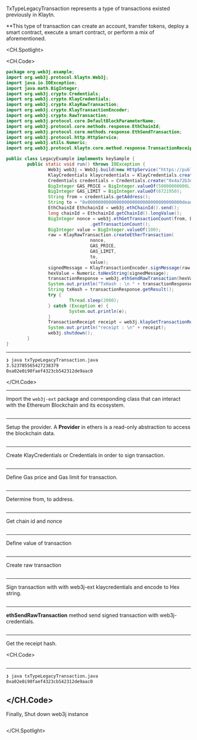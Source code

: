 TxTypeLegacyTransaction represents a type of transactions existed previously in Klaytn.

\*\*This type of transaction can create an account, transfer tokens, deploy a smart contract, execute a smart contract, or perform a mix of aforementioned.

<CH.Spotlight>

<CH.Code>

```java txTypeLegacyTransaction.java
package org.web3j.example;
import org.web3j.protocol.klaytn.Web3j;
import java.io.IOException;
import java.math.BigInteger;
import org.web3j.crypto.Credentials;
import org.web3j.crypto.KlayCredentials;
import org.web3j.crypto.KlayRawTransaction;
import org.web3j.crypto.KlayTransactionEncoder;
import org.web3j.crypto.RawTransaction;
import org.web3j.protocol.core.DefaultBlockParameterName;
import org.web3j.protocol.core.methods.response.EthChainId;
import org.web3j.protocol.core.methods.response.EthSendTransaction;
import org.web3j.protocol.http.HttpService;
import org.web3j.utils.Numeric;
import org.web3j.protocol.klaytn.core.method.response.TransactionReceipt;

public class LegacyExample implements keySample {
        public static void run() throws IOException {
                Web3j web3j = Web3j.build(new HttpService("https://public-en-baobab.klaytn.net"));
                KlayCredentials klaycredentials = KlayCredentials.create("0x4a72b3d09c3d5e28e8652e0111f9c4ce252e8299aad95bb219a38eb0a3f4da49");
                Credentials credentials = Credentials.create("0x4a72b3d09c3d5e28e8652e0111f9c4ce252e8299aad95bb219a38eb0a3f4da49");
                BigInteger GAS_PRICE = BigInteger.valueOf(50000000000L);
                BigInteger GAS_LIMIT = BigInteger.valueOf(6721950);
                String from = credentials.getAddress();
                String to = "0x000000000000000000000000000000000000dead";
                EthChainId EthchainId = web3j.ethChainId().send();
                long chainId = EthchainId.getChainId().longValue();
                BigInteger nonce = web3j.ethGetTransactionCount(from, DefaultBlockParameterName.LATEST).send()
                                .getTransactionCount();
                BigInteger value = BigInteger.valueOf(100);
                raw = KlayRawTransaction.createEtherTransaction(
                                nonce,
                                GAS_PRICE,
                                GAS_LIMIT,
                                to,
                                value);
                signedMessage = KlayTransactionEncoder.signMessage(raw, chainId, klaycredentials);
                hexValue = Numeric.toHexString(signedMessage);
                transactionResponse = web3j.ethSendRawTransaction(hexValue).send();
                System.out.println("TxHash : \n " + transactionResponse.getResult());
                String txHash = transactionResponse.getResult();
                try {
                        Thread.sleep(2000);
                } catch (Exception e) {
                        System.out.println(e);
                }
                TransactionReceipt receipt = web3j.klayGetTransactionReceipt(txHash).send().getResult();
                System.out.println("receipt : \n" + receipt);
                web3j.shutdown();
        }
}
```

---

```zsh output
❯ java txTypeLegacyTransaction.java
3.523785565427238379
0xa02e0i90faef4323cb542312de9aac0
```

</CH.Code>

---

Import the `web3j-ext` package and corresponding class that can interact with the Ethereum Blockchain and its ecosystem.

```java txTypeLegacyTransaction.java focus=2:15

```

---

Setup the provider. A **Provider** in ethers is a read-only abstraction to access the blockchain data.

```java txTypeLegacyTransaction.java focus=19

```

---

Create KlayCredentials or Credentials in order to sign transaction.

```java txTypeLegacyTransaction.java focus=20:21

```
---

Define Gas price and Gas limit for transaction.

```java txTypeLegacyTransaction.java focus=22:23

```
---
Determine from, to address.

```java txTypeLegacyTransaction.java focus=24:25

```
---
Get chain id and nonce

```java txTypeLegacyTransaction.java focus=26:29

```
---
Define value of transaction

```java txTypeLegacyTransaction.java focus=30

```
---
Create raw transaction

```java txTypeLegacyTransaction.java focus=31:36

```
---
Sign transaction with with web3j-ext klaycredentials and encode to Hex string.

```java txTypeLegacyTransaction.java focus=37:38

```
---
**ethSendRawTransaction** method send signed transaction with web3j-credentials.

```java txTypeLegacyTransaction.java focus=39:40

```
---

Get the receipt hash.

<CH.Code>

```java txTypeLegacyTransaction.java focus=47:48

```
---

```zsh output
❯ java txTypeLegacyTransaction.java
0xa02e0i90faef4323cb542312de9aac0
```

</CH.Code>
---
Finally, Shut down web3j instance

```java txTypeLegacyTransaction.java focus=49
```

</CH.Spotlight>

